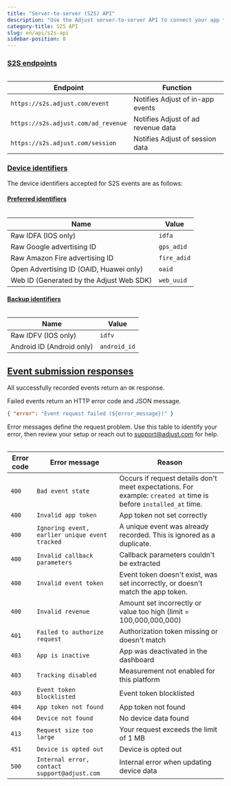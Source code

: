 ```yaml
---
title: "Server-to-server (S2S) API"
description: "Use the Adjust server-to-server API to connect your app to Adjust without changing your app code."
category-title: S2S API
slug: en/api/s2s-api
sidebar-position: 8
---
```


### [S2S endpoints](s2s-endpoints)

<Table>

| Endpoint                            | Function                           |
| ----------------------------------- | ---------------------------------- |
| `https://s2s.adjust.com/event`      | Notifies Adjust of in-app events   |
| `https://s2s.adjust.com/ad_revenue` | Notifies Adjust of ad revenue data |
| `https://s2s.adjust.com/session`    | Notifies Adjust of session data    |

</Table>

### [Device identifiers](device-identifiers)

The device identifiers accepted for S2S events are as follows:

#### [Preferred identifiers](preferred-identifiers)

<Table>

| Name                                     | Value       |
| ---------------------------------------- | ----------- |
| Raw IDFA (IOS only)                      | `idfa`      |
| Raw Google advertising ID                | `gps_adid`  |
| Raw Amazon Fire advertising ID           | `fire_adid` |
| Open Advertising ID (OAID, Huawei only)  | `oaid`      |
| Web ID (Generated by the Adjust Web SDK) | `web_uuid`  |

</Table>

#### [Backup identifiers](backup-identifiers)

<Table>

| Name                      | Value        |
| ------------------------- | ------------ |
| Raw IDFV (IOS only)       | `idfv`       |
| Android ID (Android only) | `android_id` |

</Table>

## [Event submission responses](event-submission-responses)

All successfully recorded events return an `OK` response.

Failed events return an HTTP error code and JSON message.

<CodeBlock title="Error response">

```json
{ "error": "Event request failed (${error_message})" }
```

</CodeBlock>

Error messages define the request problem. Use this table to identify your error, then review your setup or reach out to support@adjust.com for help.

<Table>

| Error code | Error message                                  | Reason                                                                                                           |
| ---------- | ---------------------------------------------- | ---------------------------------------------------------------------------------------------------------------- |
| `400`      | `Bad event state`                              | Occurs if request details don't meet expectations. For example: `created at` time is before `installed_at` time. |
| `400`      | `Invalid app token`                            | App token not set correctly                                                                                      |
| `400`      | `Ignoring event, earlier unique event tracked` | A unique event was already recorded. This is ignored as a duplicate.                                             |
| `400`      | `Invalid callback parameters`                  | Callback parameters couldn't be extracted                                                                        |
| `400`      | `Invalid event token`                          | Event token doesn't exist, was set incorrectly, or doesn't match the app token.                                  |
| `400`      | `Invalid revenue`                              | Amount set incorrectly or value too high (limit = 100,000,000,000)                                               |
| `401`      | `Failed to authorize request`                  | Authorization token missing or doesn't match                                                                     |
| `403`      | `App is inactive`                              | App was deactivated in the dashboard                                                                             |
| `403`      | `Tracking disabled`                            | Measurement not enabled for this platform                                                                        |
| `403`      | `Event token blocklisted`                      | Event token blocklisted                                                                                          |
| `404`      | `App token not found`                          | App token not found                                                                                              |
| `404`      | `Device not found`                             | No device data found                                                                                             |
| `413`      | `Request size too large`                       | Your request exceeds the limit of 1 MB                                                                           |
| `451`      | `Device is opted out`                          | Device is opted out                                                                                              |
| `500`      | `Internal error, contact support@adjust.com`   | Internal error when updating device data                                                                         |

</Table>
